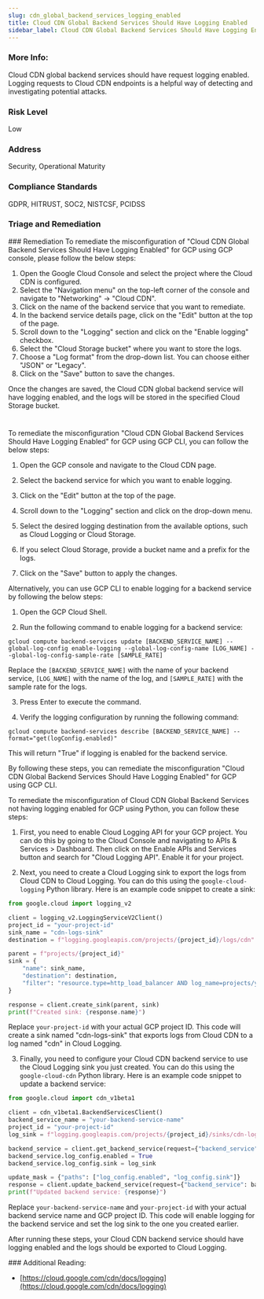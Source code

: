 ```yaml
---
slug: cdn_global_backend_services_logging_enabled
title: Cloud CDN Global Backend Services Should Have Logging Enabled
sidebar_label: Cloud CDN Global Backend Services Should Have Logging Enabled
---
```


### More Info:

Cloud CDN global backend services should have request logging enabled. Logging requests to Cloud CDN endpoints is a helpful way of detecting and investigating potential attacks.

### Risk Level

Low

### Address

Security, Operational Maturity

### Compliance Standards

GDPR, HITRUST, SOC2, NISTCSF, PCIDSS


### Triage and Remediation
<Tabs>
<Tab title='Remediation'>
### Remediation

<AccordionGroup>
<Accordion title='Using Console' defaultOpen='true'>
To remediate the misconfiguration of "Cloud CDN Global Backend Services Should Have Logging Enabled" for GCP using GCP console, please follow the below steps:

1. Open the Google Cloud Console and select the project where the Cloud CDN is configured.
2. Select the "Navigation menu" on the top-left corner of the console and navigate to "Networking" -> "Cloud CDN".
3. Click on the name of the backend service that you want to remediate.
4. In the backend service details page, click on the "Edit" button at the top of the page.
5. Scroll down to the "Logging" section and click on the "Enable logging" checkbox.
6. Select the "Cloud Storage bucket" where you want to store the logs.
7. Choose a "Log format" from the drop-down list. You can choose either "JSON" or "Legacy".
8. Click on the "Save" button to save the changes.

Once the changes are saved, the Cloud CDN global backend service will have logging enabled, and the logs will be stored in the specified Cloud Storage bucket.

#
</Accordion>

<Accordion title='Using CLI'>
To remediate the misconfiguration "Cloud CDN Global Backend Services Should Have Logging Enabled" for GCP using GCP CLI, you can follow the below steps:

1. Open the GCP console and navigate to the Cloud CDN page.

2. Select the backend service for which you want to enable logging.

3. Click on the "Edit" button at the top of the page.

4. Scroll down to the "Logging" section and click on the drop-down menu.

5. Select the desired logging destination from the available options, such as Cloud Logging or Cloud Storage.

6. If you select Cloud Storage, provide a bucket name and a prefix for the logs.

7. Click on the "Save" button to apply the changes.

Alternatively, you can use GCP CLI to enable logging for a backend service by following the below steps:

1. Open the GCP Cloud Shell.

2. Run the following command to enable logging for a backend service:

```
gcloud compute backend-services update [BACKEND_SERVICE_NAME] --global-log-config enable-logging --global-log-config-name [LOG_NAME] --global-log-config-sample-rate [SAMPLE_RATE]
```

Replace the `[BACKEND_SERVICE_NAME]` with the name of your backend service, `[LOG_NAME]` with the name of the log, and `[SAMPLE_RATE]` with the sample rate for the logs.

3. Press Enter to execute the command.

4. Verify the logging configuration by running the following command:

```
gcloud compute backend-services describe [BACKEND_SERVICE_NAME] --format="get(logConfig.enabled)"
```

This will return "True" if logging is enabled for the backend service.

By following these steps, you can remediate the misconfiguration "Cloud CDN Global Backend Services Should Have Logging Enabled" for GCP using GCP CLI.
</Accordion>

<Accordion title='Using Python'>
To remediate the misconfiguration of Cloud CDN Global Backend Services not having logging enabled for GCP using Python, you can follow these steps:

1. First, you need to enable Cloud Logging API for your GCP project. You can do this by going to the Cloud Console and navigating to APIs & Services > Dashboard. Then click on the Enable APIs and Services button and search for "Cloud Logging API". Enable it for your project.

2. Next, you need to create a Cloud Logging sink to export the logs from Cloud CDN to Cloud Logging. You can do this using the `google-cloud-logging` Python library. Here is an example code snippet to create a sink:

```python
from google.cloud import logging_v2

client = logging_v2.LoggingServiceV2Client()
project_id = "your-project-id"
sink_name = "cdn-logs-sink"
destination = f"logging.googleapis.com/projects/{project_id}/logs/cdn"

parent = f"projects/{project_id}"
sink = {
    "name": sink_name,
    "destination": destination,
    "filter": "resource.type=http_load_balancer AND log_name=projects/your-project-id/logs/cloudaudit.googleapis.com%2Factivity",
}

response = client.create_sink(parent, sink)
print(f"Created sink: {response.name}")
```

Replace `your-project-id` with your actual GCP project ID. This code will create a sink named "cdn-logs-sink" that exports logs from Cloud CDN to a log named "cdn" in Cloud Logging.

3. Finally, you need to configure your Cloud CDN backend service to use the Cloud Logging sink you just created. You can do this using the `google-cloud-cdn` Python library. Here is an example code snippet to update a backend service:

```python
from google.cloud import cdn_v1beta1

client = cdn_v1beta1.BackendServicesClient()
backend_service_name = "your-backend-service-name"
project_id = "your-project-id"
log_sink = f"logging.googleapis.com/projects/{project_id}/sinks/cdn-logs-sink"

backend_service = client.get_backend_service(request={"backend_service": backend_service_name})
backend_service.log_config.enabled = True
backend_service.log_config.sink = log_sink

update_mask = {"paths": ["log_config.enabled", "log_config.sink"]}
response = client.update_backend_service(request={"backend_service": backend_service, "update_mask": update_mask})
print(f"Updated backend service: {response}")
```

Replace `your-backend-service-name` and `your-project-id` with your actual backend service name and GCP project ID. This code will enable logging for the backend service and set the log sink to the one you created earlier.

After running these steps, your Cloud CDN backend service should have logging enabled and the logs should be exported to Cloud Logging.
</Accordion>

</AccordionGroup>
</Tab>
</Tabs>
### Additional Reading:

- [https://cloud.google.com/cdn/docs/logging](https://cloud.google.com/cdn/docs/logging) 

